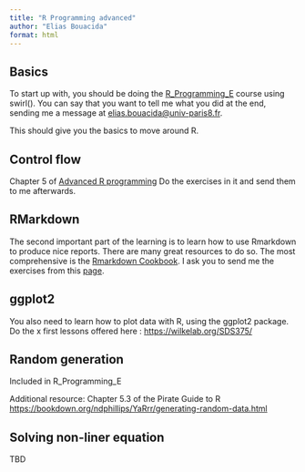 ```yaml
---
title: "R Programming advanced"
author: "Elias Bouacida"
format: html
---
```


## Basics

To start up with, you should be doing the [R_Programming_E](https://github.com/swirldev/R_Programming_E) course using swirl().
You can say that you want to tell me what you did at the end, sending me a message at [elias.bouacida@univ-paris8.fr](mailto:elias.bouacida@univ-paris8.fr).

This should give you the basics to move around R.

## Control flow

Chapter 5 of [Advanced R programming](https://adv-r.hadley.nz/control-flow.html)
Do the exercises in it and send them to me afterwards.

## RMarkdown

The second important part of the learning is to learn how to use Rmarkdown to produce nice reports.
There are many great resources to do so. 
The most comprehensive is the [Rmarkdown Cookbook](https://bookdown.org/yihui/rmarkdown-cookbook/).
I ask you to send me the exercises from this  [page](https://r4ds.had.co.nz/r-markdown.html).

## ggplot2

You also need to learn how to plot data with R, using the ggplot2 package.
Do the x first lessons offered here : <https://wilkelab.org/SDS375/>

## Random generation

Included in R_Programming_E

Additional resource: Chapter 5.3 of the Pirate Guide to R <https://bookdown.org/ndphillips/YaRrr/generating-random-data.html>

## Solving non-liner equation

TBD


